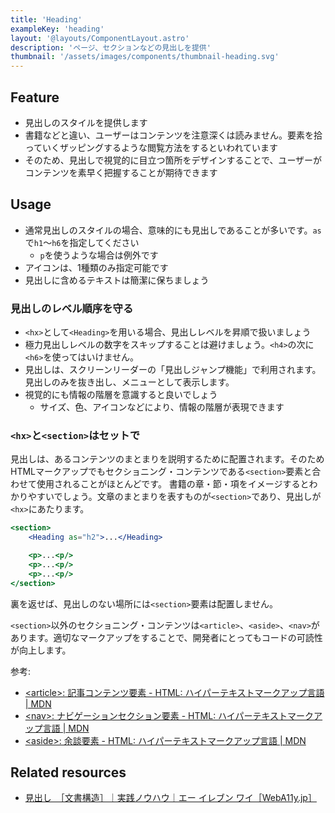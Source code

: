 ```yaml
---
title: 'Heading'
exampleKey: 'heading'
layout: '@layouts/ComponentLayout.astro'
description: 'ページ、セクションなどの見出しを提供'
thumbnail: '/assets/images/components/thumbnail-heading.svg'
---
```


## Feature

- 見出しのスタイルを提供します
- 書籍などと違い、ユーザーはコンテンツを注意深くは読みません。要素を拾っていくザッピングするような閲覧方法をするといわれています
- そのため、見出しで視覚的に目立つ箇所をデザインすることで、ユーザーがコンテンツを素早く把握することが期待できます

## Usage

- 通常見出しのスタイルの場合、意味的にも見出しであることが多いです。`as`で`h1`〜`h6`を指定してください
    - `p`を使うような場合は例外です
- アイコンは、1種類のみ指定可能です
- 見出しに含めるテキストは簡潔に保ちましょう

### 見出しのレベル順序を守る

- `<hx>`として`<Heading>`を用いる場合、見出しレベルを昇順で扱いましょう
- 極力見出しレベルの数字をスキップすることは避けましょう。`<h4>`の次に`<h6>`を使ってはいけません。
- 見出しは、スクリーンリーダーの「見出しジャンプ機能」で利用されます。見出しのみを抜き出し、メニューとして表示します。
- 視覚的にも情報の階層を意識すると良いでしょう
  - サイズ、色、アイコンなどにより、情報の階層が表現できます


### `<hx>`と`<section>`はセットで

見出しは、あるコンテンツのまとまりを説明するために配置されます。そのためHTMLマークアップでもセクショニング・コンテンツである`<section>`要素と合わせて使用されることがほとんどです。
書籍の章・節・項をイメージするとわかりやすいでしょう。文章のまとまりを表すものが`<section>`であり、見出しが`<hx>`にあたります。

```jsx
<section>
    <Heading as="h2">...</Heading>

    <p>...<p/>
    <p>...<p/>
    <p>...<p/>
</section>
```

裏を返せば、見出しのない場所には`<section>`要素は配置しません。

`<section>`以外のセクショニング・コンテンツは`<article>`、`<aside>`、`<nav>`があります。適切なマークアップをすることで、開発者にとってもコードの可読性が向上します。

参考:
- [&lt;article&gt;: 記事コンテンツ要素 - HTML: ハイパーテキストマークアップ言語 | MDN](https://developer.mozilla.org/ja/docs/Web/HTML/Element/article)
- [&lt;nav&gt;: ナビゲーションセクション要素 - HTML: ハイパーテキストマークアップ言語 | MDN](https://developer.mozilla.org/ja/docs/Web/HTML/Element/nav)
- [&lt;aside&gt;: 余談要素 - HTML: ハイパーテキストマークアップ言語 | MDN](https://developer.mozilla.org/ja/docs/Web/HTML/Element/aside)


## Related resources

- [見出し　［文書構造］｜実践ノウハウ｜エー イレブン ワイ［WebA11y.jp］](https://weba11y.jp/know-how/guidelines/heading/)
